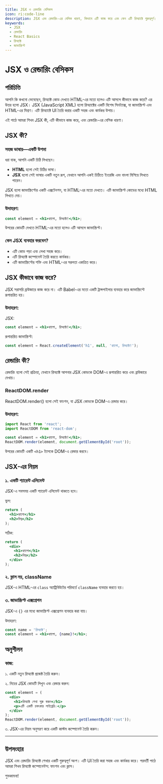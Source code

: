 ```yaml
---
title: JSX ও রেন্ডারিং বেসিকস
icon: ri:code-line
description: JSX এবং রেন্ডারিং-এর বেসিক ধারণা, কিভাবে এটি কাজ করে এবং কেন এটি রিঅ্যাক্টে গুরুত্বপূর্ণ।
keywords:
  - JSX
  - রেন্ডারিং
  - React Basics
  - রিঅ্যাক্ট
  - জাভাস্ক্রিপ্ট
---
```


# JSX ও রেন্ডারিং বেসিকস

## পরিচিতি

আপনি কি কখনো ভেবেছেন, রিঅ্যাক্ট কোড দেখতে HTML-এর মতো হলেও এটি আসলে কীভাবে কাজ করে? এর উত্তর হলো JSX। JSX (JavaScript XML) হলো রিঅ্যাক্টের একটি বিশেষ সিনট্যাক্স, যা জাভাস্ক্রিপ্ট এবং HTML-এর মিশ্রণ। এটি রিঅ্যাক্টে UI তৈরি করার একটি সহজ এবং কার্যকর উপায়।

এই পাঠে আমরা শিখব JSX কী, এটি কীভাবে কাজ করে, এবং রেন্ডারিং-এর বেসিক ধারণা।

## JSX কী?

### সহজ ভাষায়—একটি উপমা

ধরা যাক, আপনি একটি চিঠি লিখছেন।
- **HTML** হলো সেই চিঠির ভাষা।
- **JSX** হলো সেই ভাষার একটি নতুন রূপ, যেখানে আপনি একই চিঠিতে ইংরেজি এবং বাংলা মিশিয়ে লিখতে পারেন।

JSX হলো জাভাস্ক্রিপ্টের একটি এক্সটেনশন, যা HTML-এর মতো দেখতে। এটি জাভাস্ক্রিপ্ট কোডের মধ্যে HTML লিখতে দেয়।

### উদাহরণ:
```jsx
const element = <h1>হ্যালো, রিঅ্যাক্ট!</h1>;
```

উপরের কোডটি দেখতে HTML-এর মতো হলেও এটি আসলে জাভাস্ক্রিপ্ট।

### কেন JSX ব্যবহার করবেন?
- এটি কোড পড়া এবং লেখা সহজ করে।
- এটি রিঅ্যাক্ট কম্পোনেন্ট তৈরি করতে কার্যকর।
- এটি জাভাস্ক্রিপ্টের শক্তি এবং HTML-এর সরলতা একত্রিত করে।

## JSX কীভাবে কাজ করে?

JSX সরাসরি ব্রাউজারে কাজ করে না। এটি Babel-এর মতো একটি ট্রান্সপাইলার ব্যবহার করে জাভাস্ক্রিপ্টে রূপান্তরিত হয়।

### উদাহরণ:
JSX:
```jsx
const element = <h1>হ্যালো, রিঅ্যাক্ট!</h1>;
```

রূপান্তরিত জাভাস্ক্রিপ্ট:
```javascript
const element = React.createElement('h1', null, 'হ্যালো, রিঅ্যাক্ট!');
```

## রেন্ডারিং কী?

রেন্ডারিং হলো সেই প্রক্রিয়া, যেখানে রিঅ্যাক্ট আপনার JSX কোডকে DOM-এ রূপান্তরিত করে এবং ব্রাউজারে দেখায়।

### ReactDOM.render
ReactDOM.render() হলো সেই ফাংশন, যা JSX কোডকে DOM-এ রেন্ডার করে।

### উদাহরণ:
```jsx
import React from 'react';
import ReactDOM from 'react-dom';

const element = <h1>হ্যালো, রিঅ্যাক্ট!</h1>;
ReactDOM.render(element, document.getElementById('root'));
```

উপরের কোডটি একটি `<h1>` ট্যাগকে DOM-এ রেন্ডার করবে।

## JSX-এর নিয়ম

### ১. একটি প্যারেন্ট এলিমেন্ট
JSX-এ সবসময় একটি প্যারেন্ট এলিমেন্ট থাকতে হবে।

ভুল:
```jsx
return (
  <h1>হ্যালো</h1>
  <h2>বিশ্ব</h2>
);
```

সঠিক:
```jsx
return (
  <div>
    <h1>হ্যালো</h1>
    <h2>বিশ্ব</h2>
  </div>
);
```

### ২. ক্লাস নয়, className
JSX-এ HTML-এর `class` অ্যাট্রিবিউটের পরিবর্তে `className` ব্যবহার করতে হয়।

### ৩. জাভাস্ক্রিপ্ট এক্সপ্রেশন
JSX-এ `{}` এর মধ্যে জাভাস্ক্রিপ্ট এক্সপ্রেশন ব্যবহার করা যায়।

উদাহরণ:
```jsx
const name = 'রিঅ্যাক্ট';
const element = <h1>হ্যালো, {name}!</h1>;
```

## অনুশীলন

### কাজ:

১. একটি নতুন রিঅ্যাক্ট প্রজেক্ট তৈরি করুন।

২. নিচের JSX কোডটি লিখুন এবং রেন্ডার করুন:
```jsx
const element = (
  <div>
    <h1>রিঅ্যাক্ট শেখা শুরু করুন</h1>
    <p>এটি একটি চমৎকার লাইব্রেরি।</p>
  </div>
);
ReactDOM.render(element, document.getElementById('root'));
```

৩. JSX-এর নিয়ম অনুসরণ করে একটি কাস্টম কম্পোনেন্ট তৈরি করুন।

---

## উপসংহার

JSX এবং রেন্ডারিং রিঅ্যাক্ট শেখার একটি গুরুত্বপূর্ণ অংশ। এটি UI তৈরি করা সহজ এবং কার্যকর করে। পরবর্তী পাঠে আমরা শিখব রিঅ্যাক্ট কম্পোনেন্টস: ফাংশন এবং ক্লাস।

শুভকামনা!
